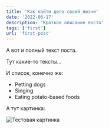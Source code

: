 ```yaml
---
title: 'Как найти дело своей жизни'
date: '2022-06-17'
description: 'Краткое описание поста'
tags: ['first']
url: 'first-post'
---
```


А вот и полный текст поста.

Тут какие-то тексты...

И список, конечно же:

- Petting dogs
- Singing
- Eating potato-based foods

А тут картинка:

![Тестовая картинка](../images/image.jpeg)

